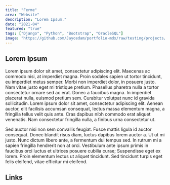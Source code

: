 ```yaml
---
title: "Ferme"
area: "Website"
description: "Lorem Ipsum."
date: "2021-04"
featured: "true"
tags: ["Django", "Python", "Bootstrap", "OracleSQL"]
image: "https://github.com/Jaycedam/portfolio-mdx/raw/testing/projects/images/ferme/preview.webp"
---
```


## Lorem Ipsum

Lorem ipsum dolor sit amet, consectetur adipiscing elit. Maecenas ac commodo nisi, at imperdiet magna. Proin sodales sapien ut tortor tincidunt, eu imperdiet metus semper. Morbi non imperdiet dolor, in posuere justo. Nam vitae justo eget mi tristique pretium. Phasellus pharetra nulla a tortor consectetur ornare sed ac erat. Donec a faucibus magna. In imperdiet placerat nulla, euismod pretium sem. Curabitur volutpat nunc id gravida sollicitudin. Lorem ipsum dolor sit amet, consectetur adipiscing elit. Aenean auctor, elit facilisis accumsan consequat, lectus massa elementum magna, a fringilla tellus velit quis ante. Cras dapibus nibh commodo erat aliquet venenatis. Nam consectetur fringilla nulla, a finibus urna consectetur ut.

Sed auctor nisi non sem convallis feugiat. Fusce mattis ligula id auctor consequat. Donec blandit risus diam, luctus dapibus lorem auctor a. Ut ut mi justo. Nunc dictum libero ante, a fermentum dui tempus sed. In rutrum mi a sapien fringilla hendrerit non at orci. Vestibulum ante ipsum primis in faucibus orci luctus et ultrices posuere cubilia curae; Suspendisse eget ex lorem. Proin elementum lectus ut aliquet tincidunt. Sed tincidunt turpis eget felis eleifend, vitae efficitur mi eleifend.

## Links

<LinkButton title="GitHub" href="https://github.com/Jaycedam/ferme-website" />
